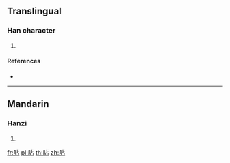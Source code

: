 {{character info/new}}
==Translingual==

===Han character===
{{Han char|rn=130|rad=肉|as=05|sn=9|four=|canj=BYR}}

# {{defn|Han|sort=肉05}}

====References====
* {{Han ref|kx=0977.200|dkj=29362|dj=1429.090|hdz=32059.010|uh=80CB|ud=32971}}

----

==Mandarin==

===Hanzi===
{{cmn-hanzi|pin=[[tián]] ([[tian2]])|wg=t'ien<sup>2</sup>}}

# {{defn|lang=cmn|sort=肉05}}

[[fr:胋]]
[[pl:胋]]
[[th:胋]]
[[zh:胋]]